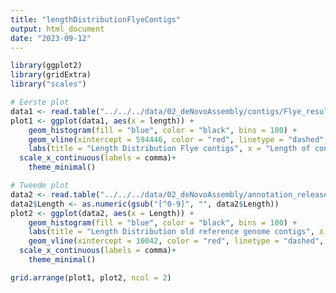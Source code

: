 ```yaml
---
title: "lengthDistributionFlyeContigs"
output: html_document
date: "2023-09-12"
---
```

```r
library(ggplot2)
library(gridExtra)
library("scales")

# Eerste plot
data1 <- read.table("../../../data/02_deNovoAssembly/contigs/Flye_results/results_flye_V1/40-polishing/filtered_stats.txt", header = TRUE, sep = "\t", col.names = c("seq_name", "length", "coverage"))
plot1 <- ggplot(data1, aes(x = length)) +
    geom_histogram(fill = "blue", color = "black", bins = 100) +
    geom_vline(xintercept = 594446, color = "red", linetype = "dashed", size = 1) +
    labs(title = "Length Distribution Flye contigs", x = "Length of contig", y = "Number of contigs") +
  scale_x_continuous(labels = comma)+
    theme_minimal()

# Tweede plot
data2 <- read.table("../../../data/02_deNovoAssembly/annotation_releases/annotation_releases/4686/100/GCF_001876935.1_Aspof.V1/GCF_001876935.1_Aspof.V1_assembly_structure/Primary_Assembly/assembled_chromosomes/AGP/combined_contig_lengths.txt", header = FALSE, sep = ",", col.names = c("Contig", "Length"))
data2$Length <- as.numeric(gsub("[^0-9]", "", data2$Length))
plot2 <- ggplot(data2, aes(x = Length)) +
    geom_histogram(fill = "blue", color = "black", bins = 100) +
    labs(title = "Length Distribution old reference genome contigs", x = "Length of contig", y = "Number of contigs") +
    geom_vline(xintercept = 10042, color = "red", linetype = "dashed", size = 1) +
  scale_x_continuous(labels = comma)+
    theme_minimal()

grid.arrange(plot1, plot2, ncol = 2)
```
